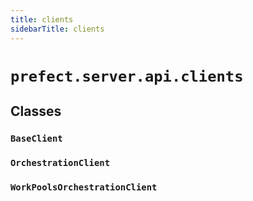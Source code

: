 ```yaml
---
title: clients
sidebarTitle: clients
---
```


# `prefect.server.api.clients`

## Classes

### `BaseClient`

### `OrchestrationClient`

### `WorkPoolsOrchestrationClient`
